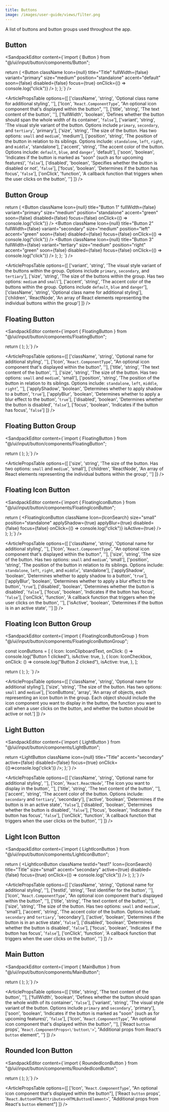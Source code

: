 ```yaml
---
title: Buttons
image: /images/user-guide/views/filter.png
---
```


A list of buttons and button groups used throughout the app. 

## Button

<ArticleTabs label1="Usage" label2="Props">

<ArticleTab>

<SandpackEditor content={`import { Button } from "@/ui/input/button/components/Button";

  return (
    <Button
      className
      Icon={null}
      title="Title"
      fullWidth={false}
      variant="primary"
      size="medium"
      position="standalone"
      accent="default"
      soon={false}
      disabled={false}
      focus={true}
      onClick={() => console.log("click")}
    />
  );
};`} />
</ArticleTab>

<ArticleTab>

<ArticlePropsTable options={[
  ['className', 'string', 'Optional class name for additional styling', ''],
  ['Icon', '`React.ComponentType`', "An optional icon component that's displayed within the button", ''],
  ['title', 'string', 'The text content of the button', ''],
  ['fullWidth', 'boolean', 'Defines whether the button should span the whole width of its container', '`false`'],
  ['variant', 'string', 'The visual style variant of the button. Options include `primary`, `secondary`, and `tertiary`', 'primary'],
  ['size', 'string', 'The size of the button. Has two options: `small` and `medium`', 'medium'],
  ['position', 'string', 'The position of the button in relation to its siblings. Options include: `standalone`, `left`, `right`, and `middle`', 'standalone'],
  ['accent', 'string', 'The accent color of the button. Options include: `default`, `blue`, and `danger`', 'default'],
  ['soon', 'boolean', 'Indicates if the button is marked as "soon" (such as for upcoming features)', '`false`'],
  ['disabled', 'boolean', 'Specifies whether the button is disabled or not', '`false`'],
  ['focus', 'boolean', 'Determines if the button has focus', '`false`'],
  ['onClick', 'function', 'A callback function that triggers when the user clicks on the button', '']
]} />


</ArticleTab>

</ArticleTabs>

## Button Group

<ArticleTabs label1="Usage" label2="Props">
<ArticleTab>
<SandpackEditor content={`import { Button } from "@/ui/input/button/components/Button";

  return (
    <ButtonGroup variant="primary" size="large" accent="green" className>
      <Button
        className
        Icon={null}
        title="Button 1"
        fullWidth={false}
        variant="primary"
        size="medium"
        position="standalone"
        accent="green"
        soon={false}
        disabled={false}
        focus={false}
        onClick={() => console.log("click")}
      />
      <Button
        className
        Icon={null}
        title="Button 2"
        fullWidth={false}
        variant="secondary"
        size="medium"
        position="left"
        accent="green"
        soon={false}
        disabled={false}
        focus={false}
        onClick={() => console.log("click")}
      />
      <Button
        className
        Icon={null}
        title="Button 3"
        fullWidth={false}
        variant="tertiary"
        size="medium"
        position="right"
        accent="green"
        soon={false}
        disabled={false}
        focus={false}
        onClick={() => console.log("click")}
      />
    </ButtonGroup>
  );
};
`} />
</ArticleTab>

<ArticleTab>

<ArticlePropsTable options={[
  ['variant', 'string', 'The visual style variant of the buttons within the group. Options include `primary`, `secondary`, and `tertiary`'],
  ['size', 'string', 'The size of the buttons within the group. Has two options: `medium` and `small`'],
  ['accent', 'string', 'The accent color of the buttons within the group. Options include `default`, `blue` and `danger`'],
  ['className', 'string', 'Optional class name for additional styling'],
  ['children', 'ReactNode', 'An array of React elements representing the individual buttons within the group']
]} />

</ArticleTab>
</ArticleTabs>


## Floating Button 

<ArticleTabs label1="Usage" label2="Props">
<ArticleTab>

<SandpackEditor content={`import { FloatingButton } from "@/ui/input/button/components/FloatingButton";

  return (
    <FloatingButton
      className
      Icon={IconSearch}
      title="Title"
      size="medium"
      position="standalone"
      applyShadow={true}
      applyBlur={true}
      disabled={false}
      focus={true}
    />
  );
};`} />

</ArticleTab>

<ArticleTab>

<ArticlePropsTable options={[
  ['className', 'string', 'Optional name for additional styling', ''],
  ['Icon', '`React.ComponentType`', "An optional icon component that's displayed within the button", ''],
  ['title', 'string', 'The text content of the button', ''],
  ['size', 'string', 'The size of the button. Has two options: `small` and `medium`', 'small'],
  ['position', 'string', 'The position of the button in relation to its siblings. Options include: `standalone`, `left`, `middle`, `right`', ''],
  ['applyShadow', 'boolean', 'Determines whether to apply shadow to a button', '`true`'],
  ['applyBlur', 'boolean', 'Determines whether to apply a blur effect to the button', '`true`'],
  ['disabled', 'boolean', 'Determines whether the button is disabled', '`false`'],
  ['focus', 'boolean', 'Indicates if the button has focus', '`false`']
]} />

</ArticleTab>
</ArticleTabs>

## Floating Button Group

<ArticleTabs label1="Usage" label2="Props">
<ArticleTab>

<SandpackEditor content={`import { FloatingButton } from "@/ui/input/button/components/FloatingButton";

  return (
    <FloatingButtonGroup size="small">
      <FloatingButton
        className
        Icon={IconClipboardText}
        title
        size="small"
        position="standalone"
        applyShadow={true}
        applyBlur={true}
        disabled={false}
        focus={true}
      />
      <FloatingButton
        className
        Icon={IconCheckbox}
        title
        size="small"
        position="standalone"
        applyShadow={true}
        applyBlur={true}
        disabled={false}
      />
    </FloatingButtonGroup>
  );
};`} />

</ArticleTab>

<ArticleTab>

<ArticlePropsTable options={[
  ['size', 'string', 'The size of the button. Has two options: `small` and `medium`', 'small'],
  ['children', 'ReactNode', 'An array of React elements representing the individual buttons within the group', '']
]} />

</ArticleTab>

</ArticleTabs>

## Floating Icon Button

<ArticleTabs label1="Usage" label2="Props">
<ArticleTab>

<SandpackEditor content={`import { FloatingIconButton } from "@/ui/input/button/components/FloatingIconButton";

  return (
    <FloatingIconButton
      className
      Icon={IconSearch}
      size="small"
      position="standalone"
      applyShadow={true}
      applyBlur={true}
      disabled={false}
      focus={false}
      onClick={() => console.log("click")}
      isActive={true}
    />
  );
};`} />

</ArticleTab>

<ArticleTab>

<ArticlePropsTable options={[
  ['className', 'string', 'Optional name for additional styling', ''],
  ['Icon', '`React.ComponentType`', "An optional icon component that's displayed within the button", ''],
  ['size', 'string', 'The size of the button. Has two options: `small` and `medium`', 'small'],
  ['position', 'string', 'The position of the button in relation to its siblings. Options include: `standalone`, `left`, `right`, and `middle`', 'standalone'],
  ['applyShadow', 'boolean', 'Determines whether to apply shadow to a button', '`true`'],
  ['applyBlur', 'boolean', 'Determines whether to apply a blur effect to the button', '`true`'],
  ['disabled', 'boolean', 'Determines whether the button is disabled', '`false`'],
  ['focus', 'boolean', 'Indicates if the button has focus', '`false`'],
  ['onClick', 'function', 'A callback function that triggers when the user clicks on the button', ''],
  ['isActive', 'boolean', 'Determines if the button is in an active state', '']
]} />

</ArticleTab>

</ArticleTabs>

## Floating Icon Button Group

<ArticleTabs label1="Usage" label2="Props">
<ArticleTab>

<SandpackEditor content={`import { FloatingIconButtonGroup } from "@/ui/input/button/components/FloatingIconButtonGroup";

  const iconButtons = [
    {
      Icon: IconClipboardText,
      onClick: () => console.log("Button 1 clicked"),
      isActive: true,
    },
    {
      Icon: IconCheckbox,
      onClick: () => console.log("Button 2 clicked"),
      isActive: true,
    },
  ];

  return (
    <FloatingIconButtonGroup 
    className 
    size="small" 
    iconButtons={iconButtons} />
  );
};
`} />

</ArticleTab>

<ArticleTab>

<ArticlePropsTable options={[
  ['className', 'string', 'Optional name for additional styling'],
  ['size', 'string', 'The size of the button. Has two options: `small` and `medium`'],
  ['iconButtons', 'array', 'An array of objects, each representing an icon button in the group. Each object should include the icon component you want to display in the button, the function you want to call when a user clicks on the button, and whether the button should be active or not.']
]} />

</ArticleTab>

</ArticleTabs>

## Light Button

<ArticleTabs label1="Usage" label2="Props">
<ArticleTab>

<SandpackEditor content={`import { LightButton } from "@/ui/input/button/components/LightButton";

  return <LightButton
  className
  icon={null}
  title="Title"
  accent="secondary"
  active={false}
  disabled={false}
  focus={true}
  onClick={()=>console.log('click')} 
  />;
};`} />


</ArticleTab>

<ArticleTab>

<ArticlePropsTable options={[
  ['className', 'string', 'Optional name for additional styling', ''],
  ['icon', '`React.ReactNode`', 'The icon you want to display in the button', ''],
  ['title', 'string', 'The text content of the button', ''],
  ['accent', 'string', 'The accent color of the button. Options include: `secondary` and `tertiary`', 'secondary'],
  ['active', 'boolean', 'Determines if the button is in an active state', '`false`'],
  ['disabled', 'boolean', 'Determines whether the button is disabled', '`false`'],
  ['focus', 'boolean', 'Indicates if the button has focus', '`false`'],
  ['onClick', 'function', 'A callback function that triggers when the user clicks on the button', '']
]} />


</ArticleTab>

</ArticleTabs>


## Light Icon Button

<ArticleTabs label1="Usage" label2="Props">
<ArticleTab>

<SandpackEditor content={`import { LightIconButton } from "@/ui/input/button/components/LightIconButton";

  return (
    <LightIconButton
      className
      testId="test1"
      Icon={IconSearch}
      title="Title"
      size="small"
      accent="secondary"
      active={true}
      disabled={false}
      focus={true}
      onClick={() => console.log("click")}
    />
  );
};`} />


</ArticleTab>

<ArticleTab>

<ArticlePropsTable options={[
  ['className', 'string', 'Optional name for additional styling', ''],
  ['testId', 'string', 'Test identifier for the button', ''],
  ['Icon', '`React.ComponentType`', "An optional icon component that's displayed within the button", ''],
  ['title', 'string', 'The text content of the button', ''],
  ['size', 'string', 'The size of the button. Has two options: `small` and `medium`', 'small'],
  ['accent', 'string', 'The accent color of the button. Options include: `secondary` and `tertiary`', 'secondary'],
  ['active', 'boolean', 'Determines if the button is in an active state', '`false`'],
  ['disabled', 'boolean', 'Determines whether the button is disabled', '`false`'],
  ['focus', 'boolean', 'Indicates if the button has focus', '`false`'],
  ['onClick', 'function', 'A callback function that triggers when the user clicks on the button', '']
]} />

</ArticleTab>

</ArticleTabs>

## Main Button

<ArticleTabs label1="Usage" label2="Props">
<ArticleTab>

<SandpackEditor content={`import { MainButton } from "@/ui/input/button/components/MainButton";

  return (
    <MainButton
      title="Checkbox"
      fullWidth={false}
      variant="primary"
      soon={false}
      Icon={IconCheckbox}
    />
  );
};`} />


</ArticleTab>

<ArticleTab>

<ArticlePropsTable options={[
  ['title', 'string', 'The text content of the button', ''],
  ['fullWidth', 'boolean', 'Defines whether the button should span the whole width of its container', '`false`'],
  ['variant', 'string', 'The visual style variant of the button. Options include `primary` and `secondary`', 'primary'],
  ['soon', 'boolean', 'Indicates if the button is marked as "soon" (such as for upcoming features)', '`false`'],
  ['Icon', '`React.ComponentType`', "An optional icon component that's displayed within the button", ''],
  ['React `button` props', '`React.ComponentProps<\'button\'>`', "Additional props from React's `button` element", '']
]} />


</ArticleTab>

</ArticleTabs>

## Rounded Icon Button

<ArticleTabs label1="Usage" label2="Props">
<ArticleTab>

<SandpackEditor content={`import { RoundedIconButton } from "@/ui/input/button/components/RoundedIconButton";

  return (
    <RoundedIconButton
      Icon={IconSearch}
    />
  );
};`} />


</ArticleTab>

<ArticleTab>

<ArticlePropsTable options={[
  ['Icon', '`React.ComponentType`', "An optional icon component that's displayed within the button"],
  ['React `button` props', '`React.ButtonHTMLAttributes<HTMLButtonElement>`', "Additional props from React's `button` element"]
]} />

</ArticleTab>

</ArticleTabs>

<ArticleEditContent></ArticleEditContent>